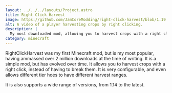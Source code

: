 ```yaml
---
layout: ../../../layouts/Project.astro
title: Right Click Harvest
image: https://github.com/JamCoreModding/right-click-harvest/blob/1.19.3/src/main/resources/assets/rightclickharvest/icon.png?raw=true
alt: A video of a player harvesting crops by right clicking.
description: |
  My most downloaded mod, allowing you to harvest crops with a right click.
category: minecraft
---
```


RightClickHarvest was my first Minecraft mod, but is my most popular, having ammassed over 2 million downloads at the time of writing. It is a simple mod, but has evolved over time. It allows you to harvest crops with a right click, instead of having to break them. It is very configurable, and even allows different tier hoes to have different harvest ranges.

It is also supports a wide range of versions, from 1.14 to the latest.
